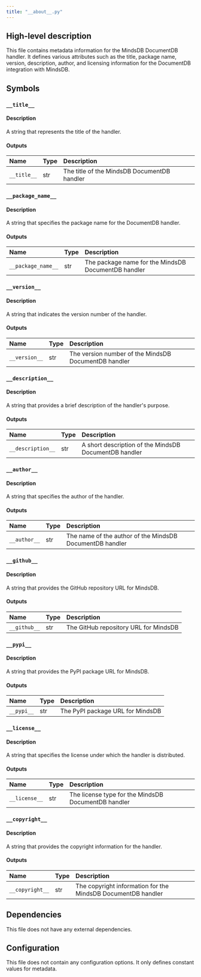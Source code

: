 ```yaml
---
title: "__about__.py"
---
```


## High-level description
This file contains metadata information for the MindsDB DocumentDB handler. It defines various attributes such as the title, package name, version, description, author, and licensing information for the DocumentDB integration with MindsDB.

## Symbols

### `__title__`
#### Description
A string that represents the title of the handler.

#### Outputs
| Name | Type | Description |
|:-----|:-----|:------------|
| `__title__` | str | The title of the MindsDB DocumentDB handler |

### `__package_name__`
#### Description
A string that specifies the package name for the DocumentDB handler.

#### Outputs
| Name | Type | Description |
|:-----|:-----|:------------|
| `__package_name__` | str | The package name for the MindsDB DocumentDB handler |

### `__version__`
#### Description
A string that indicates the version number of the handler.

#### Outputs
| Name | Type | Description |
|:-----|:-----|:------------|
| `__version__` | str | The version number of the MindsDB DocumentDB handler |

### `__description__`
#### Description
A string that provides a brief description of the handler's purpose.

#### Outputs
| Name | Type | Description |
|:-----|:-----|:------------|
| `__description__` | str | A short description of the MindsDB DocumentDB handler |

### `__author__`
#### Description
A string that specifies the author of the handler.

#### Outputs
| Name | Type | Description |
|:-----|:-----|:------------|
| `__author__` | str | The name of the author of the MindsDB DocumentDB handler |

### `__github__`
#### Description
A string that provides the GitHub repository URL for MindsDB.

#### Outputs
| Name | Type | Description |
|:-----|:-----|:------------|
| `__github__` | str | The GitHub repository URL for MindsDB |

### `__pypi__`
#### Description
A string that provides the PyPI package URL for MindsDB.

#### Outputs
| Name | Type | Description |
|:-----|:-----|:------------|
| `__pypi__` | str | The PyPI package URL for MindsDB |

### `__license__`
#### Description
A string that specifies the license under which the handler is distributed.

#### Outputs
| Name | Type | Description |
|:-----|:-----|:------------|
| `__license__` | str | The license type for the MindsDB DocumentDB handler |

### `__copyright__`
#### Description
A string that provides the copyright information for the handler.

#### Outputs
| Name | Type | Description |
|:-----|:-----|:------------|
| `__copyright__` | str | The copyright information for the MindsDB DocumentDB handler |

## Dependencies
This file does not have any external dependencies.

## Configuration
This file does not contain any configuration options. It only defines constant values for metadata.